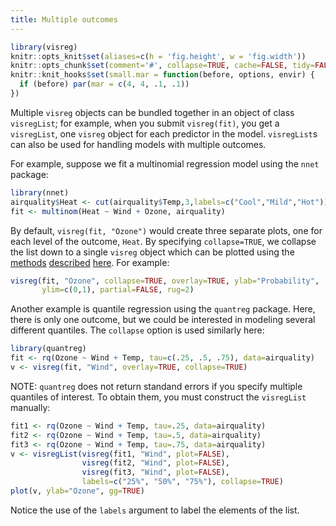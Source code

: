 ```yaml
---
title: Multiple outcomes
---
```


```r
library(visreg)
knitr::opts_knit$set(aliases=c(h = 'fig.height', w = 'fig.width'))
knitr::opts_chunk$set(comment='#', collapse=TRUE, cache=FALSE, tidy=FALSE)
knitr::knit_hooks$set(small.mar = function(before, options, envir) {
  if (before) par(mar = c(4, 4, .1, .1))
})
```

Multiple `visreg` objects can be bundled together in an object of class `visregList`; for example, when you submit `visreg(fit)`, you get a `visregList`, one `visreg` object for each predictor in the model.  `visregList`s can also be used for handling models with multiple outcomes.

For example, suppose we fit a multinomial regression model using the `nnet` package:

```r
library(nnet)
airquality$Heat <- cut(airquality$Temp,3,labels=c("Cool","Mild","Hot"))
fit <- multinom(Heat ~ Wind + Ozone, airquality)
```

By default, `visreg(fit, "Ozone")` would create three separate plots, one for each level of the outcome, `Heat`.  By specifying `collapse=TRUE`, we collapse the list down to a single `visreg` object which can be plotted using the [methods](cross.html) [described](overlay.html) [here](surface.html).  For example:

```r
visreg(fit, "Ozone", collapse=TRUE, overlay=TRUE, ylab="Probability",
       ylim=c(0,1), partial=FALSE, rug=2)
```

Another example is quantile regression using the `quantreg` package.  Here, there is only one outcome, but we could be interested in modeling several different quantiles.  The `collapse` option is used similarly here:

```r
library(quantreg)
fit <- rq(Ozone ~ Wind + Temp, tau=c(.25, .5, .75), data=airquality)
v <- visreg(fit, "Wind", overlay=TRUE, collapse=TRUE)
```

NOTE: `quantreg` does not return standand errors if you specify multiple quantiles of interest.  To obtain them, you must construct the `visregList` manually:

```r
fit1 <- rq(Ozone ~ Wind + Temp, tau=.25, data=airquality)
fit2 <- rq(Ozone ~ Wind + Temp, tau=.5, data=airquality)
fit3 <- rq(Ozone ~ Wind + Temp, tau=.75, data=airquality)
v <- visregList(visreg(fit1, "Wind", plot=FALSE),
                visreg(fit2, "Wind", plot=FALSE),
                visreg(fit3, "Wind", plot=FALSE),
                labels=c("25%", "50%", "75%"), collapse=TRUE)
plot(v, ylab="Ozone", gg=TRUE)
```

Notice the use of the `labels` argument to label the elements of the list.
